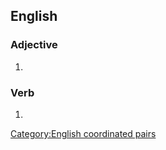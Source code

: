 ==English==

===Adjective===
{{head|en|adjective}}

# {{lb|en|figurative}} {{alternative form of|hanged, drawn and quartered|lang=en}}

===Verb===
{{head|en|verb form}}

# {{past participle of|draw and quarter|lang=en|nocat=1}}

[[Category:English coordinated pairs]]